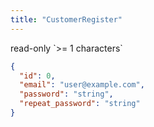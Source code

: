```yaml
---
title: "CustomerRegister"
---
```


<ResponseField name="id" type="integer">
  read-only
</ResponseField>

<ResponseField name="email" type="string<email>" required>
  `>= 1 characters`
</ResponseField>

<ResponseField name="password" type="string" required />

<ResponseField name="repeat_password" type="string" required />

<ResponseExample>

```json
{
  "id": 0,
  "email": "user@example.com",
  "password": "string",
  "repeat_password": "string"
}
```

</ResponseExample>
